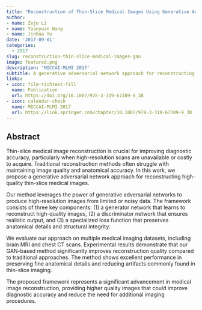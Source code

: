 ```yaml
---
title: "Reconstruction of Thin-Slice Medical Images Using Generative Adversarial Network"
author: 
- name: Zeju Li
- name: Yuanyuan Wang
- name: Jinhua Yu
date: '2017-09-01'
categories:
  - 2017
slug: reconstruction-thin-slice-medical-images-gan
image: featured.png
description: 'MICCAI-MLMI 2017'
subtitle: A generative adversarial network approach for reconstructing high-quality thin-slice medical images.
links:
- icon: file-richtext-fill
  name: Publication
  url: https://doi.org/10.1007/978-3-319-67389-9_38
- icon: calendar-check
  name: MICCAI-MLMI 2017
  url: https://link.springer.com/chapter/10.1007/978-3-319-67389-9_38
---
```


## Abstract

Thin-slice medical image reconstruction is crucial for improving diagnostic accuracy, particularly when high-resolution scans are unavailable or costly to acquire. Traditional reconstruction methods often struggle with maintaining image quality and anatomical accuracy. In this work, we propose a generative adversarial network approach for reconstructing high-quality thin-slice medical images.

Our method leverages the power of generative adversarial networks to produce high-resolution images from limited or noisy data. The framework consists of three key components: (1) a generator network that learns to reconstruct high-quality images, (2) a discriminator network that ensures realistic output, and (3) a specialized loss function that preserves anatomical details and structural integrity.

We evaluate our approach on multiple medical imaging datasets, including brain MRI and chest CT scans. Experimental results demonstrate that our GAN-based method significantly improves reconstruction quality compared to traditional approaches. The method shows excellent performance in preserving fine anatomical details and reducing artifacts commonly found in thin-slice imaging.

The proposed framework represents a significant advancement in medical image reconstruction, providing higher quality images that could improve diagnostic accuracy and reduce the need for additional imaging procedures. 